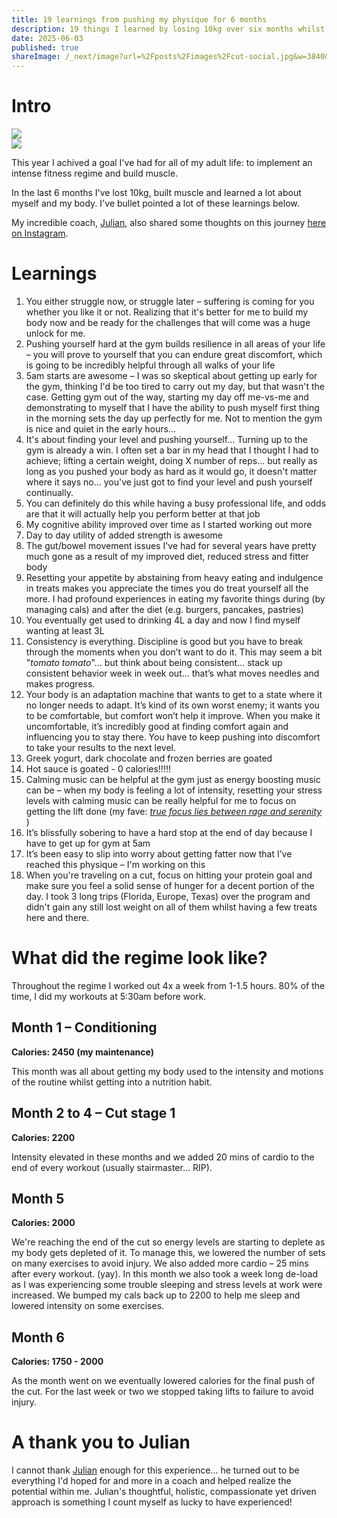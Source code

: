 ```yaml
---
title: 19 learnings from pushing my physique for 6 months
description: 19 things I learned by losing 10kg over six months whilst building strength and managing a high-intensity job
date: 2025-06-03
published: true
shareImage: /_next/image?url=%2Fposts%2Fimages%2Fcut-social.jpg&w=3840&q=75
---
```


# Intro
<div className="flex gap-4 mb-6 fade-in-fast">
  <div>
      <Image className="rounded" src="/posts/images/cut-2025-1.jpg"/>
  </div>
  <div>
    <Image className="rounded" src="/posts/images/cut-2025-2.jpg"/>
  </div>
</div>

This year I achived a goal I've had for all of my adult life: to implement an intense fitness regime and build muscle.

In the last 6 months I've lost 10kg, built muscle and learned a lot about myself and my body. I've bullet pointed a lot of these learnings below.

My incredible coach, [Julian](https://www.instagram.com/julian.sollai/?hl=en), also shared some thoughts on this journey [here on Instagram](https://www.instagram.com/p/DKckxLRRxU3/?img_index=3&igsh=MTZwdXJ3bjcyN2l3OQ==).

# Learnings
1. You either struggle now, or struggle later  – suffering is coming for you whether you like it or not. Realizing that it's better for me to build my body now and be ready for the challenges that will come was a huge unlock for me.
2. Pushing yourself hard at the gym builds resilience in all areas of your life – you will prove to yourself that you can endure great discomfort, which is going to be incredibly helpful through all walks of your life
3. 5am starts are awesome – I was so skeptical about getting up early for the gym, thinking I'd be too tired to carry out my day, but that wasn't the case. Getting gym out of the way, starting my day off me-vs-me and demonstrating to myself that I have the ability to push myself first thing in the morning sets the day up perfectly for me. Not to mention the gym is nice and quiet in the early hours...
4. It's about finding your level and pushing yourself... Turning up to the gym is already a win. I often set a bar in my head that I thought I had to achieve; lifting a certain weight, doing X number of reps... but really as long as you pushed your body as hard as it would go, it doesn't matter where it says no... you've just got to find your level and push yourself continually.
5. You can definitely do this while having a busy professional life, and odds are that it will actually help you perform better at that job
7. My cognitive ability improved over time as I started working out more 
8. Day to day utility of added strength is awesome
9. The gut/bowel movement issues I've had for several years have pretty much gone as a result of my improved diet, reduced stress and fitter body
10. Resetting your appetite by abstaining from heavy eating and indulgence in treats makes you appreciate the times you do treat yourself all the more. I had profound experiences in eating my favorite things during (by managing cals) and after the diet (e.g. burgers, pancakes, pastries)
11. You eventually get used to drinking 4L a day and now I find myself wanting at least 3L
12. Consistency is everything. Discipline is good but you have to break through the moments when you don’t want to do it. This may seem a bit "_tomato tomato_"... but think about being consistent... stack up consistent behavior week in week out... that’s what moves needles and makes progress.
13. Your body is an adaptation machine that wants to get to a state where it no longer needs to adapt. It’s kind of its own worst enemy; it wants you to be comfortable, but comfort won’t help it improve. When you make it uncomfortable, it’s incredibly good at finding comfort again and influencing you to stay there. You have to keep pushing into discomfort to take your results to the next level.
14. Greek yogurt, dark chocolate and frozen berries are goated
15. Hot sauce is goated - 0 calories!!!!!
16. Calming music can be helpful at the gym just as energy boosting music can be – when my body is feeling a lot of intensity, resetting your stress levels with calming music can be really helpful for me to focus on getting the lift done (my fave: *[true focus lies between rage and serenity](https://www.youtube.com/watch?v=oHksDAB9vOo)* )
17. It’s blissfully sobering to have a hard stop at the end of day because I have to get up for gym at 5am
18. It’s been easy to slip into worry about getting fatter now that I’ve reached this physique – I'm working on this
19. When you're traveling on a cut, focus on hitting your protein goal and make sure you feel a solid sense of hunger for a decent portion of the day. I took 3 long trips (Florida, Europe, Texas) over the program and didn't gain any still lost weight on all of them whilst having a few treats here and there.

# What did the regime look like?
Throughout the regime I worked out 4x a week from 1-1.5 hours. 80% of the time, I did my workouts at 5:30am before work.
## Month 1 – Conditioning
**Calories: 2450 (my maintenance)**

This month was all about getting my body used to the intensity and motions of the routine whilst getting into a nutrition habit.
## Month 2 to 4 – Cut stage 1
**Calories: 2200**

Intensity elevated in these months and we added 20 mins of cardio to the end of every workout (usually stairmaster... RIP).
## Month 5 
**Calories: 2000**

We're reaching the end of the cut so energy levels are starting to deplete as my body gets depleted of it. To manage this, we lowered the number of sets on many exercises to avoid injury. We also added more cardio – 25 mins after every workout. (yay).
In this month we also took a week long de-load as I was experiencing some trouble sleeping and stress levels at work were increased. We bumped my cals back up to 2200 to help me sleep and lowered intensity on some exercises.
## Month 6
**Calories: 1750 - 2000**

As the month went on we eventually lowered calories for the final push of the cut. 
For the last week or two we stopped taking lifts to failure to avoid injury.
# A thank you to Julian
I cannot thank [Julian](https://www.instagram.com/julian.sollai/?hl=en) enough for this experience... he turned out to be everything I'd hoped for and more in a coach and helped realize the potential within me.
Julian's thoughtful, holistic, compassionate yet driven approach is something I count myself as lucky to have experienced!
